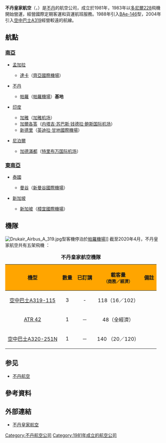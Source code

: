 {{Distinguish|不丹航空}}
{{Otheruses|other=其他各国名为“皇家航空”的[[航空公司|航空公司]]|皇家航空}}
{{Infobox_Airline |
airline= 不丹皇家航空 <br /> འབྲུག་མཁའ་འགྲུལ་ལས་འཛིན། <br /> Drukair |
logo=Drukair logo.png|
logo_size=200px|
fleet_size=4|
destinations=8|
IATA=KB|
ICAO=DRK|
callsign=ROYAL BHUTAN|
parent=|
founded=1981年|
headquarters=[[不丹|不丹]][[帕羅|帕羅]]|
key_people=|
hubs=|
focus_cities=|
frequent_flyer=|
lounge=|
alliance=|
website= http://www.drukair.com.bt|
}}
'''不丹皇家航空'''（{{dz|d='''འབྲུག་མཁའ་འགྲུལ་ལས་འཛིན།'''|w='brug mkha' 'grul las 'dzin}}，{{lang-en|'''Drukair'''}}）是[[不丹|不丹]]的航空公司，成立於1981年，1983年以[[多尼爾228|多尼爾228]]飛機開始營運，經營國際定期客運和貨運航班服務。1988年引入[[BAe-146|BAe-146]]型，2004年引入[[空中巴士A319|空中巴士A319]]經營較遠的航線。

== 航點 ==
=== [[南亞|南亞]] ===
* {{flagicon|Bangladesh}} [[孟加拉|孟加拉]]
**[[達卡|達卡]]（[[齊亞國際機場|齊亞國際機場]]）
* {{flagicon|Bhutan}} [[不丹|不丹]]
**[[帕羅|帕羅]]（[[帕羅機場|帕羅機場]]）'''基地'''
* {{flagicon|India}} [[印度|印度]]
**[[加雅|加雅]]（[[加雅机场|加雅机场]]）
**[[加爾各答|加爾各答]]（[[内塔吉·苏巴斯·钱德拉·鲍斯国际机场|内塔吉·苏巴斯·钱德拉·鲍斯国际机场]]）
**[[新德里|新德里]]（[[英迪拉·甘地國際機場|英迪拉·甘地國際機場]]）
* {{flagicon|Nepal}} [[尼泊爾|尼泊爾]]
**[[加德滿都|加德滿都]]（[[特里布万国际机场|特里布万国际机场]]）

=== [[東南亞|東南亞]] ===
* {{flagicon|Thailand}} [[泰國|泰國]]
**[[曼谷|曼谷]]（[[新曼谷國際機場|新曼谷國際機場]]）
* {{flagicon|Singapore}} [[新加坡|新加坡]]
**[[新加坡|新加坡]]（[[樟宜國際機場|樟宜國際機場]]）

== 機隊 ==
[[File:Drukair_Airbus_A_319.jpg|thumb]]型客機停泊於[[帕羅機場|帕羅機場]]]]
截至2020年4月，不丹皇家航空共有五架飛機 ：
<center>
{| class="wikitable"
|+ '''不丹皇家航空機隊'''
|-
! style="background-color:orange;" | 機型
! style="background-color:orange;" | 數量
! style="background-color:orange;" | 已訂講
! style="background-color:orange;" | 載客量<br /><small>（商務／經濟）</small>
! style="background-color:orange;" | 備註
|-
|align="center"|[[空中客车A320|空中巴士A319-115]]
|align="center"|3
|align="center"|-
|align="center"|118（16／102）
|align="center"| 
|-
|align="center"|[[ATR_42|ATR 42]]
|align="center"|1
|align="center"|－
|align="center"|48（全經濟）
|align="center"|                                                                                                                                                                                                                                                                                                                                              
|-
|align="center"|[[空中巴士A320_neo|空中巴士A320-251N]]
|align="center"|1
|align="center"|－
|align="center"|140 （20／120）
|align="center"| 
|}
</center>

== 参见 ==
*[[不丹航空|不丹航空]]

== 參考資料 ==
<references/>

== 外部連結 ==
*[http://www.drukair.com.bt 不丹皇家航空]{{Wayback|url=http://www.drukair.com.bt/ |date=20120820135745 }}

[[Category:不丹航空公司|Category:不丹航空公司]]
[[Category:1981年成立的航空公司|Category:1981年成立的航空公司]]